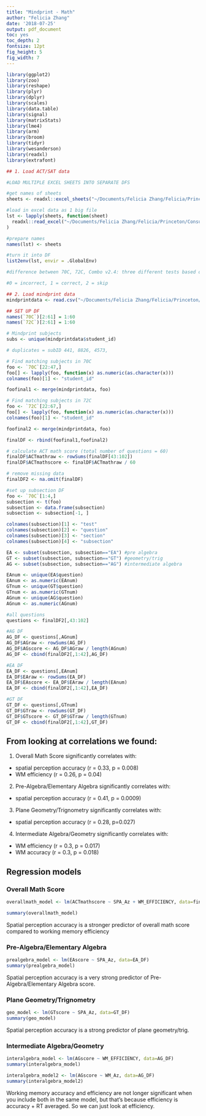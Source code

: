 ```yaml
---
title: "Mindprint - Math"
author: "Felicia Zhang"
date: '2018-07-25'
output: pdf_document
toc: yes
toc_depth: 2
fontsize: 12pt
fig_height: 5
fig_width: 7
---
```


```r
library(ggplot2) 
library(zoo)
library(reshape)
library(plyr)
library(dplyr)
library(scales) 
library(data.table)
library(signal)
library(matrixStats)
library(lme4)
library(arm)
library(broom)
library(tidyr)
library(wesanderson)
library(readxl)    
library(extrafont)

## 1. Load ACT/SAT data

#LOAD MULTIPLE EXCEL SHEETS INTO SEPARATE DFS

#get names of sheets
sheets <- readxl::excel_sheets("~/Documents/Felicia Zhang/Felicia/Princeton/ConsultingClub/Mindprint/Math.xlsx")

#load in excel data as 1 big file
lst <- lapply(sheets, function(sheet) 
  readxl::read_excel("~/Documents/Felicia Zhang/Felicia/Princeton/ConsultingClub/Mindprint/Math.xlsx", sheet = sheet)
)

#prepare names
names(lst) <- sheets

#turn it into DF
list2env(lst, envir = .GlobalEnv)

#difference between 70C, 72C, Combo v2.4: three different tests based on where we had sufficient student data, noting the one called the Combo is a mixture of SAT and ACT questions.

#0 = incorrect, 1 = correct, 2 = skip

## 2. Load mindprint data
mindprintdata <- read.csv("~/Documents/Felicia Zhang/Felicia/Princeton/ConsultingClub/Mindprint/mindprint_data.csv", header=T)
```

```r
## SET UP DF
names(`70C`)[2:61] = 1:60
names(`72C`)[2:61] = 1:60

# Mindprint subjects
subs <- unique(mindprintdata$student_id)

# duplicates = subID 441, 8826, 4573, 

# Find matching subjects in 70C
foo <- `70C`[22:47,]
foo[] <- lapply(foo, function(x) as.numeric(as.character(x)))
colnames(foo)[1] <- "student_id"

foofinal1 <- merge(mindprintdata, foo)

# Find matching subjects in 72C
foo <- `72C`[22:67,]
foo[] <- lapply(foo, function(x) as.numeric(as.character(x)))
colnames(foo)[1] <- "student_id"

foofinal2 <- merge(mindprintdata, foo)

finalDF <- rbind(foofinal1,foofinal2)

# calculate ACT math score (total number of questions = 60)
finalDF$ACTmathraw <- rowSums(finalDF[43:102])
finalDF$ACTmathscore <- finalDF$ACTmathraw / 60

# remove missing data
finalDF2 <- na.omit(finalDF)
```

```r
#set up subsection DF
foo <- `70C`[1:4,]
subsection <- t(foo)
subsection <- data.frame(subsection)
subsection <- subsection[-1, ] 

colnames(subsection)[1] <- "test"
colnames(subsection)[2] <- "question"
colnames(subsection)[3] <- "section"
colnames(subsection)[4] <- "subsection"

EA <- subset(subsection, subsection=="EA") #pre algebra
GT <- subset(subsection, subsection=="GT") #geometry/trig
AG <- subset(subsection, subsection=="AG") #intermediate algebra

EAnum <- unique(EA$question)
EAnum <- as.numeric(EAnum)
GTnum <- unique(GT$question)
GTnum <- as.numeric(GTnum)
AGnum <- unique(AG$question)
AGnum <- as.numeric(AGnum)

#all questions
questions <- finalDF2[,43:102]

#AG DF
AG_DF <- questions[,AGnum]
AG_DF$AGraw <- rowSums(AG_DF)
AG_DF$AGscore <- AG_DF$AGraw / length(AGnum)
AG_DF <- cbind(finalDF2[,1:42],AG_DF)

#EA DF
EA_DF <- questions[,EAnum]
EA_DF$EAraw <- rowSums(EA_DF)
EA_DF$EAscore <- EA_DF$EAraw / length(EAnum)
EA_DF <- cbind(finalDF2[,1:42],EA_DF)

#GT DF
GT_DF <- questions[,GTnum]
GT_DF$GTraw <- rowSums(GT_DF)
GT_DF$GTscore <- GT_DF$GTraw / length(GTnum)
GT_DF <- cbind(finalDF2[,1:42],GT_DF)
```
## From looking at correlations we found:

1. Overall Math Score significantly correlates with:
* spatial perception accuracy (r = 0.33, p = 0.008)
* WM efficiency (r = 0.26, p = 0.04)

2. Pre-Algebra/Elementary Algebra significantly correlates with:
* spatial perception accuracy (r = 0.41, p = 0.0009)

3. Plane Geometry/Trignometry significantly correlates with:
* spatial perception accuracy (r = 0.28, p=0.027)

4. Intermediate Algebra/Geometry significantly correlates with: 
* WM efficiency (r = 0.3, p = 0.017)
* WM accuracy (r = 0.3, p = 0.018)

\newpage

## Regression models
### Overall Math Score
```r

overallmath_model <- lm(ACTmathscore ~ SPA_Az + WM_EFFICIENCY, data=finalDF2)  

summary(overallmath_model)

```

Spatial perception accuracy is a stronger predictor of overall math score compared to working memory efficiency

\newpage

### Pre-Algebra/Elementary Algebra
```r

prealgebra_model <- lm(EAscore ~ SPA_Az, data=EA_DF)  
summary(prealgebra_model)

```

Spatial perception accuracy is a very strong predictor of Pre-Algebra/Elementary Algebra score.

\newpage

### Plane Geometry/Trignometry
```r

geo_model <- lm(GTscore ~ SPA_Az, data=GT_DF)  
summary(geo_model)

```

Spatial perception accuracy is a strong predictor of plane geometry/trig.

\newpage

### Intermediate Algebra/Geometry
```r

interalgebra_model <- lm(AGscore ~ WM_EFFICIENCY, data=AG_DF)  
summary(interalgebra_model)

interalgebra_model2 <- lm(AGscore ~ WM_Az, data=AG_DF)  
summary(interalgebra_model2)
```

Working memory accuracy and efficiency are not longer significant when you include both in the same model, but that's because efficiency is accuracy + RT averaged. So we can just look at efficiency.

\newpage

